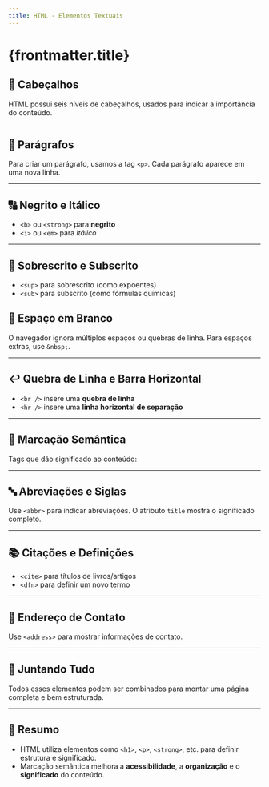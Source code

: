 ```yaml
---
title: HTML - Elementos Textuais
---
```




# {frontmatter.title}


## 🧱 Cabeçalhos

HTML possui seis níveis de cabeçalhos, usados para indicar a importância do conteúdo.

```html

```
<CodeHtmlPreview
  src="/codes/html/textual-elements/headers"
  onlyBody={false}
/>
---

## 📄 Parágrafos

Para criar um parágrafo, usamos a tag `<p>`. Cada parágrafo aparece em uma nova linha.

<CodeHtmlPreview
  src="/codes/html/textual-elements/p"
  onlyBody={false}
/>

---

## 🔠 Negrito e Itálico

- `<b>` ou `<strong>` para **negrito**
- `<i>` ou `<em>` para *itálico*

<CodeHtmlPreview
  src="/codes/html/textual-elements/b"
  onlyBody={false}
/>

---

## 🔢 Sobrescrito e Subscrito

- `<sup>` para sobrescrito (como expoentes)
- `<sub>` para subscrito (como fórmulas químicas)

<CodeHtmlPreview
  src="/codes/html/textual-elements/sub"
  onlyBody={false}
/>
---

## 🧊 Espaço em Branco

O navegador ignora múltiplos espaços ou quebras de linha. Para espaços extras, use `&nbsp;`.


<CodeHtmlPreview
  src="/codes/html/textual-elements/whitespace"
  onlyBody={false}
/>


---

## ↩️ Quebra de Linha e Barra Horizontal

- `<br />` insere uma **quebra de linha**
- `<hr />` insere uma **linha horizontal de separação**

<CodeHtmlPreview
  src="/codes/html/textual-elements/hr"
  onlyBody={false}
/>

---

## 🧠 Marcação Semântica

Tags que dão significado ao conteúdo:

<CodeHtmlPreview
  src="/codes/html/textual-elements/semantica"
  onlyBody={false}
/>


---

## 🔤 Abreviações e Siglas

Use `<abbr>` para indicar abreviações. O atributo `title` mostra o significado completo.

<CodeHtmlPreview
  src="/codes/html/textual-elements/abbr"
  onlyBody={false}
/>

---

## 📚 Citações e Definições

- `<cite>` para títulos de livros/artigos
- `<dfn>` para definir um novo termo

<CodeHtmlPreview
  src="/codes/html/textual-elements/cite"
  onlyBody={false}
/>

---

## 🏢 Endereço de Contato

Use `<address>` para mostrar informações de contato.

<CodeHtmlPreview
  src="/codes/html/textual-elements/address"
  onlyBody={false}
/>


---

## 🧩 Juntando Tudo

Todos esses elementos podem ser combinados para montar uma página completa e bem estruturada.

---

## 📌 Resumo

- HTML utiliza elementos como `<h1>`, `<p>`, `<strong>`, etc. para definir estrutura e significado.
- Marcação semântica melhora a **acessibilidade**, a **organização** e o **significado** do conteúdo.
